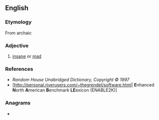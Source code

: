 ==English==

===Etymology===
From archaic {{etyl|sco|en}}

===Adjective===
{{en-adj}}

# {{lb|en|obsolete|Scotland}} [[insane]] or [[mad]]

===References===
* ''Random House Unabridged Dictionary, Copyright © 1997''
* [http://personal.riverusers.com/~thegrendel/software.html| '''E'''nhanced '''N'''orth '''A'''merican '''B'''enchmark '''LE'''exicon (ENABLE2K)]

===Anagrams===
* {{anagrams|en|a=ehty|they|ythe}}